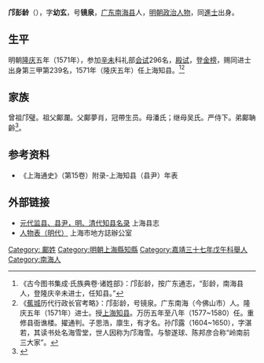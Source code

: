 {{明清人物信息框
| 姓名 = 鄺彭齡
| 原名 =
| 圖片名稱= 
| 圖片大小 =
| 圖片說明 = 
| 最高職務 =
| 國家 = 大明 
| 爵位 =
| 籍貫 =广东广州府南海县
| 族裔 = 
| 字號 = 
| 諡號 =
| 出生日期 = 十月十六日
| 出生地點 = 
| 逝世日期 = 卒年不詳 
| 逝世地點 =
| 墓葬 =
| 配偶 = 娶高氏
| 親屬 = 
| 出身 =
* 嘉靖三十七年戊午科廣東乡试第二名舉人
* 隆慶五年辛未科進士
| 經歷 =
| 著作 = 
}}'''邝彭龄'''（{{bd|1536年||？}}），字'''幼玄'''，号'''镜泉'''，[[广东|广东]][[南海县|南海县]]人，[[明朝|明朝]][[政治人物|政治人物]]，同[[進士|進士]]出身。

== 生平 ==
明朝[[隆庆_(明朝)|隆庆]]五年（1571年），参加[[辛未|辛未]]科礼部[[会试|会试]]296名，[[殿试|殿试]]，登[[金榜|金榜]]，赐同进士出身第三甲第239名，1571年（隆庆五年）任上海知县。<ref>《古今图书集成·氏族典卷·诸姓部》：邝彭龄，按广东通志，“彭龄，南海县人，登隆庆辛未进士，任知县。”</ref><ref>《[[蕉城|蕉城]]历代行政长官考略》：邝彭龄，号镜泉。广东南海（今佛山市）人。隆庆五年（1571年）进士。授[[上海|上海]][[知县|知县]]。万历五年至八年（1577~1580）任。重修县衙谯楼。擢通判。子思浩，廪生，有才名。孙邝露（1604~1650），字湛若，其读书处名海雪堂，世人因称为邝海雪。与黎遂球、陈邦彦合称“岭南前三大家”。</ref>

==家族==
曾祖邝璧。祖父鄺瀾。父鄺夢肖，冠帶生员。母潘氏；继母吴氏。严侍下。弟鄺聃齡<ref>{{Cite book|title=天一阁藏明代科举录选刊 登科录 点校本|last=龚延明主编|first=|publisher=宁波出版社|year=2016|isbn=978-7-5526-2320-8|location=宁波|pages=|quote=《天一閣藏明代科舉錄選刊.登科錄》之《隆慶五年辛未科進士登科錄》}}</ref>。

==参考资料==
{{reflist}}
*《上海通史》（第15卷）附录-上海知县（县尹）年表

==外部链接==
*[https://web.archive.org/web/20141031174842/http://www.shmh.gov.cn/mhgl_cssy_xz1.aspx?ID=417&ContentID=698 元代监县、县尹，明、清代知县名录] 上海县志
*[https://web.archive.org/web/20141031173847/http://www.shtong.gov.cn/newsite/node2/node2245/node4530/node22809/node60837/userobject1ai53066.html 人物表（明代）] 上海市地方誌辦公室

{{start box}}
{{s-off}}
{{succession box|[[張嵿|張嵿]]|[[敖選|敖選]]|[[上海县|上海县]][[知县|知县]]|隆慶五年（1571年）上任}}
{{end box}}

{{隆庆五年辛未科殿试金榜}}

{{Authority control}}

{{DEFAULTSORT:}}
[[Category:_鄺姓|Category: 鄺姓]]
[[Category:明朝上海縣知縣|Category:明朝上海縣知縣]]
[[Category:嘉靖三十七年戊午科舉人|Category:嘉靖三十七年戊午科舉人]]
[[Category:南海人|Category:南海人]]

{{明朝人物小作品}}